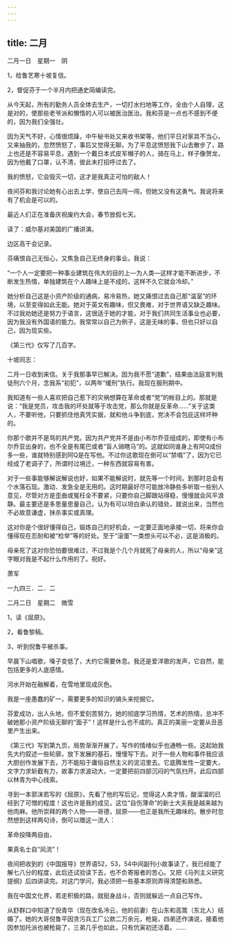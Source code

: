 ```yaml
---
---
---
```

title: 二月
---





二月一日　星期一　阴


1，给鲁艺寒十坡复信。

2，督促芬于一个半月内把通史简编读完。



从今天起，所有的勤务人员全体去生产，一切打水扫地等工作，全由个人自理，这是对的，使那些老爷派和懒惰的人可以被医治医治。我和芬是一点也不感到不便的，因为我们全强壮。

因为天气不好，心情很烦躁，中午秘书处又来收书架等，他们平日对家具不当心，又来抽我的，忽然愤怒了，事后又觉得无聊。为了平息这愤怒我下山去散步了，路上也还是不容易平息，遇到一个戴日本式皮军帽子的人，骑在马上，样子像贺龙，因为他戴了口罩，认不清，彼此未打招呼过去了。

我的愤怒，它会毁灭一切，这才是我真正可怕的敌人！

夜间芬和我讨论她有心出去上学，使自己去闯一闯，但她又没有这勇气。我说将来有了机会是可以的。

最近人们正在准备庆祝废约大会，春节放假七天。



读了：威尔基对美国的广播讲演。

边区高干会记录。



芬痛恨自己无恒心，又焦急自己无终身的事业。我说：

“一个人一定要把一种事业建筑在伟大的目的上―为人类―这样才能不断进步，不断发生热情，单独建筑在个人趣味上是不成的，这样不久它就会冷却。”

她分析自己这是小资产阶级的通病，易冷易热，她又痛恨过去自己那“温室”的环境，以至变得如此无能。她对于英文有趣味，但又畏难，对于世界语又缺乏趣味。不过我劝她还是努力于语言，这很适于她的才能，对于我们共同生活事业也必要，因为我没有外国语的能力。我常常以自己为例子，这是无味的事，但也只好以自己，因为现实些。

《第三代》仅写了几百字。

十坡同志：

二月一日收到来信。关于我那事早已解决。因为我不愿“道歉”，结果由法庭宣判我徒刑六个月，念我系“初犯”，以两年“缓刑”执行。我现在服刑期中。

我知道有一些人喜欢把自己惹下的灾祸想算在革命或者“党”的帐目上的。那就是说：“我是党员，攻击我的坏处就等于攻击党，那么你就是反革命……”关于这类人，不要听他，只要抓住他真凭实据，就和他斗争到底，党决不会包庇这样坏种的。

你那个歌并不是骂的共产党。因为共产党并不是由小布尔乔亚组成的，即使有小布尔乔亚出身的，也不全是有尾巴或者“盲人骑瞎马”的。这就如同谁身上有阿Q成份多一些，谁就特别感到阿Q是在写他。不过你这歌现在倒可以“禁唱”了，因为它已经成了老调子了，所谓时过境迁，一种东西就容易有害。

对于一些事能够解说解说也好，如果不能解说时，就先等一个时间，到那时总会有个水落石现。激动、发急全是无用的。这时期最好尽可能放冷静些多听取一些别人意见，尽管对方是歪曲或冤枉全不要紧，只要你自己脚跟站得稳，慢慢就会风平浪静。最主要还是多思量思量自己，认为有可以坦白承认的错处，就说出来，当然也不必故意谦虚，抹杀事实或真理。

这对你是个很好懂得自己，锻炼自己的好机会，一定要正面地承接一切，将来你会懂得现在忍耐和被“检举”等的好处。至于“滚蛋”一类想头可以不必，这是消极的。

母亲死了这对你恐怕要很难过，不过我是个几个月就死了母亲的人，所以“母亲”这字眼对我是不起什么作用的了。祝好。

萧军

一九四三．二．二





二月二日　星期二　微雪


1，读《屈原》。

2，看鲁黎稿。

3，听到倪鲁平被杀事。



早晨下山唱歌，嗓子变低了，大约它需要休息。我还是爱洋歌的发声，它自然，能包括更多的人底感情。

河水开始在融解着，在雪地里现成灰色。

我是一座愚蠢的矿一，需要更多的知识的镐头来挖掘它。

芬爱成功，出人头地，但不爱刻苦努力，她的彻底学习热情，艺术的热情，总冲不破她那小资产阶级无聊的“面子”！这样是什么也不成的。真正的美丽一定要从丑恶里产生出来。



《第三代》写到第九页，局势渐渐开展了，写作的情绪似乎也通畅一些。这起始我先大约叙述一些轮廓，放下发展的基石，慢慢写下去。对于一些人物和事件我应该大胆创作发展下去，万不能陷于庸俗自然主义的泥沼里去。它底腾发性一定要大，文字力求斩截有力，故事力求波动大，一定要把前四部沉闷的气氛扫开。此后四部以林青为中心线索。

寻到一本郭沫若写的《屈原》，先看了他的写后记，觉得这人卖才情，酸溜溜的已经到了可憎的程度！这也许是我的成见，这位“自伤薄命”的新士大夫我是越来越为他肉麻。他所崇拜的两个人物——哥德，屈原——也正是我所无趣味的。散步时忽然想到这样两句诗，倒可以赠这一流人：

革命投降两自由，

果真名士自“风流”！

夜间把收到的《中国报导》世界语52，53，54中间副刊小故事读了，我已经能了解七八分的程度，此后还试验读下去，也不负寄报者的苦心。又把《马列主义研究提纲》后四讲读完。对这门学问，我必须把一些基本原则弄得清楚和熟悉。

我在中国文化界，若走积极的路，就挺身战斗，否则就躲远一点自己写作。

从舒群口中知道了倪青华（现在改名冷云，他的前妻）在山东和高篙（东北人）结婚了。她的大哥倪鲁平因贪污兵工厂公款二万余元，枪毙，四弟还作演说，接着他因参加托派也被枪毙了，三弟几乎也如此，只有伉寅初还活着。……